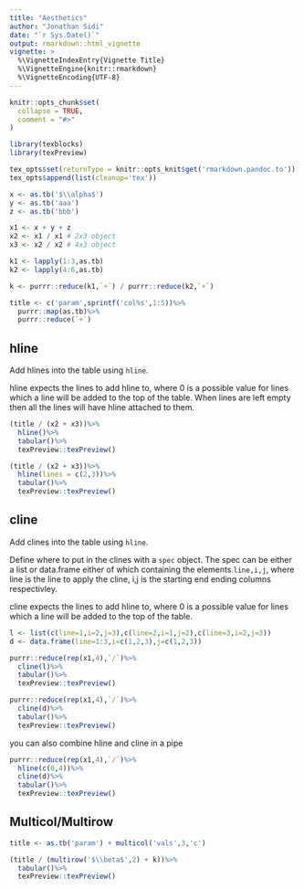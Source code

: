 ```yaml
---
title: "Aesthetics"
author: "Jonathan Sidi"
date: "`r Sys.Date()`"
output: rmarkdown::html_vignette
vignette: >
  %\VignetteIndexEntry{Vignette Title}
  %\VignetteEngine{knitr::rmarkdown}
  %\VignetteEncoding{UTF-8}
---
```


```r
knitr::opts_chunk$set(
  collapse = TRUE,
  comment = "#>"
)
```


```r
library(texblocks)
library(texPreview)

```
 
```r
tex_opts$set(returnType = knitr::opts_knit$get('rmarkdown.pandoc.to'))
tex_opts$append(list(cleanup='tex'))
```

```r
x <- as.tb('$\\alpha$')
y <- as.tb('aaa')
z <- as.tb('bbb')
```

```r
x1 <- x + y + z
x2 <- x1 / x1 # 2x3 object
x3 <- x2 / x2 # 4x3 object

k1 <- lapply(1:3,as.tb)
k2 <- lapply(4:6,as.tb)

k <- purrr::reduce(k1,`+`) / purrr::reduce(k2,`+`)

title <- c('param',sprintf('col%s',1:5))%>%
  purrr::map(as.tb)%>%
  purrr::reduce(`+`)

```

## hline

Add hlines into the table using `hline`.

hline expects the lines to add hline to, where 0 is a possible value for lines which a line will be added to the top of the table. When lines are left empty then all the lines will have hline attached to them.

```r
(title / (x2 + x3))%>%
  hline()%>%
  tabular()%>%
  texPreview::texPreview()

```
 
```r
(title / (x2 + x3))%>%
  hline(lines = c(2,3))%>%
  tabular()%>%
  texPreview::texPreview()

```

## cline

Add clines into the table using `hline`. 

Define where to put in the clines with a `spec` object. The spec can be either a list or data.frame either of which containing the elements `line,i,j`, where line is the line to apply the cline, i,j is the starting end ending columns respectivley. 

cline expects the lines to add hline to, where 0 is a possible value for lines which a line will be added to the top of the table. 

```r
l <- list(c(line=1,i=2,j=3),c(line=2,i=1,j=2),c(line=3,i=2,j=3))
d <- data.frame(line=1:3,i=c(1,2,3),j=c(1,2,3))
```

```r
purrr::reduce(rep(x1,4),`/`)%>%
  cline(l)%>%
  tabular()%>%
  texPreview::texPreview()

purrr::reduce(rep(x1,4),`/`)%>%
  cline(d)%>%
  tabular()%>%
  texPreview::texPreview()

```

you can also combine hline and cline in a pipe

```r
purrr::reduce(rep(x1,4),`/`)%>%
  hline(c(0,4))%>%
  cline(d)%>%
  tabular()%>%
  texPreview::texPreview()
```

## Multicol/Multirow

```r
title <- as.tb('param') + multicol('vals',3,'c')

(title / (multirow('$\\beta$',2) + k))%>%
  tabular()%>%
  texPreview::texPreview()

```
